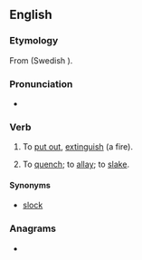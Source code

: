 ==English==

===Etymology===
From {{etyl|non|en}} {{m|non|slokna}} (Swedish {{m|sv|slockna}}).

===Pronunciation===
* {{IPA|en|/ˈslɒkən/}}

===Verb===
{{en-verb}}

# {{lb|en|transitive|dialectal}} To [[put out]], [[extinguish]] (a fire).
# {{lb|en|transitive|dialectal}} To [[quench]]; to [[allay]]; to [[slake]].

====Synonyms====
* {{sense|quench}} [[slock]]

===Anagrams===
* {{anagrams|en|a=ceklnos|Conkles|enlocks}}